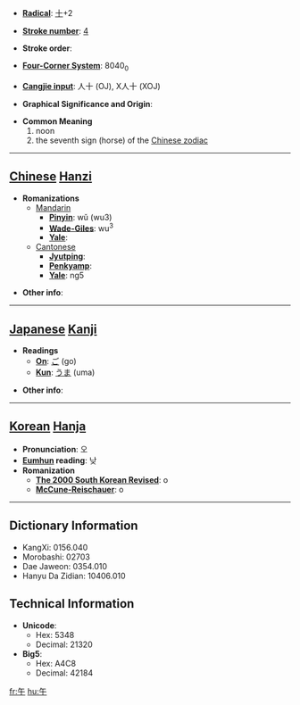 * '''[[Wiktionary:Chinese radical index| Radical]]''': [[Wiktionary:Chinese radical index 十|十]]+2

* '''[[Wiktionary:Chinese total strokes index|Stroke number]]''': [[Wiktionary:Chinese total strokes index 4|4]]

* '''Stroke order''': 

* '''[[Wiktionary:Chinese four corner index|Four-Corner System]]''': 8040<sub>0</sub>

* '''[[Wiktionary:Chinese Cangjie index|Cangjie input]]''': 人十 (OJ), X人十 (XOJ)

* '''Graphical Significance and Origin''': 

* '''Common Meaning'''
*# noon
*# the seventh sign (horse) of the [[Wikipedia:Chinese zodiac|Chinese zodiac]]


----

== [[Chinese]] [[Hanzi]] ==

* '''Romanizations'''
** [[Mandarin]]
*** '''[[Pinyin]]''': wǔ (wu3)
*** '''[[Wade-Giles]]''': wu<sup>3</sup>
*** '''[[Yale]]''': 
**[[Cantonese]]
***'''[[Jyutping]]''':
***'''[[Penkyamp]]''': 
***'''[[Yale]]''': ng5

* '''Other info''': 

----

== [[Japanese]] [[Kanji]] ==

* '''Readings'''
** '''[[On]]''': [[ご]] (go)
** '''[[Kun]]''': [[うま]] (uma)

* '''Other info''':  

----

== [[Korean]] [[Hanja]] ==

* '''Pronunciation''': 오
* '''[[Eumhun]] reading''': 낮
* '''Romanization'''
** '''[[The 2000 South Korean Revised Romanization|The 2000 South Korean Revised]]''': o
** '''[[McCune-Reischauer]]''': o

----

== Dictionary Information ==

* KangXi: 0156.040
* Morobashi: 02703
* Dae Jaweon: 0354.010
* Hanyu Da Zidian: 10406.010

== Technical Information ==

* '''Unicode''':
** Hex: 5348
** Decimal: 21320
* '''Big5''':
** Hex: A4C8
** Decimal: 42184

[[fr:午]]
[[hu:午]]